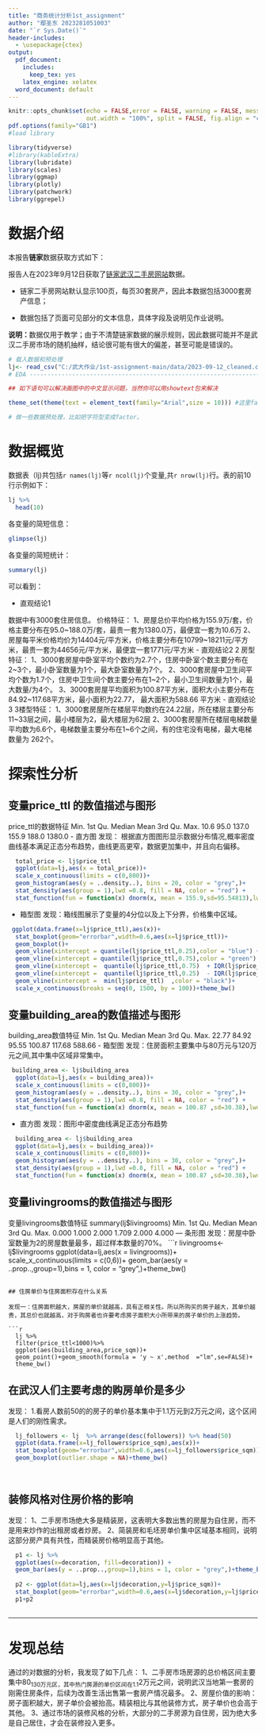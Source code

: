 ---
title: "商务统计分析1st_assignment"
author: "鄢圣东 2023281051003"
date: "`r Sys.Date()`"
header-includes:
  - \usepackage{ctex}
output:
  pdf_document:
    includes:
      keep_tex: yes
    latex_engine: xelatex
  word_document: default
---

```{r setup, include = FALSE,echo = FALSE}
knitr::opts_chunk$set(echo = FALSE,error = FALSE, warning = FALSE, message = FALSE,
                      out.width = "100%", split = FALSE, fig.align = "center")
pdf.options(family="GB1")
#load library

library(tidyverse)
#library(kableExtra)
library(lubridate)
library(scales)
library(ggmap)
library(plotly)
library(patchwork)
library(ggrepel)
```



# 数据介绍

本报告**链家**数据获取方式如下：

报告人在2023年9月12日获取了[链家武汉二手房网站](https://wh.lianjia.com/ershoufang/)数据。

-   链家二手房网站默认显示100页，每页30套房产，因此本数据包括3000套房产信息；

-   数据包括了页面可见部分的文本信息，具体字段及说明见作业说明。

**说明：**数据仅用于教学；由于不清楚链家数据的展示规则，因此数据可能并不是武汉二手房市场的随机抽样，结论很可能有很大的偏差，甚至可能是错误的。

```{r}
# 载入数据和预处理
lj<- read_csv("C:/武大作业/1st-assignment-main/data/2023-09-12_cleaned.csv")
# EDA ---------------------------------------------------------------------

## 如下语句可以解决画图中的中文显示问题，当然你可以用showtext包来解决

theme_set(theme(text = element_text(family="Arial",size = 10))) #这里family设置成你系统中的中文字体名。

# 做一些数据预处理，比如把字符型变成factor。

```

# 数据概览

数据表（lj)共包括`r names(lj)`等`r ncol(lj)`个变量,共`r nrow(lj)`行。表的前10行示例如下：

```{r}
lj %>% 
  head(10)
```

各变量的简短信息：

```{r}
glimpse(lj)
```

各变量的简短统计：

```{r}
summary(lj)
```

可以看到：

-   直观结论1

数据中有3000套住房信息。 价格特征： 1、房屋总价平均价格为155.9万/套，价格主要分布在95.0\~188.0万/套，最贵一套为1380.0万，最便宜一套为10.6万 2、房屋每平米价格均价为14404元/平方米，价格主要分布在10799\~18211元/平方米，最贵一套为44656元/平方米，最便宜一套1771元/平方米 
- 直观结论2
2 房型特征： 1、3000套房屋中卧室平均个数约为2.7个，住房中卧室个数主要分布在2\~3个，最小卧室数量为1个，最大卧室数量为7个。 2、3000套房屋中卫生间平均个数为1.7个，住房中卫生间个数主要分布在1\~2个，最小卫生间数量为1个，最大数量/为4个。 3、3000套房屋平均面积为100.87平方米，面积大小主要分布在84.92\~117.68平方米，最小面积为22.77， 最大面积为588.66 平方米 
- 直观结论3
3楼型特征：
1、3000套房屋所在楼层平均数约在24.22层，所在楼层主要分布11\~33层之间，最小楼层为2，最大楼层为62层 2、3000套房屋所在楼层电梯数量平均数为6.6个，电梯数量主要分布在1\~6个之间，有的住宅没有电梯，最大电梯数量为 262个。

# 探索性分析

## 变量price_ttl 的数值描述与图形


price_ttl的数据特征
   Min. 1st Qu.  Median    Mean 3rd Qu.    Max. 
   10.6    95.0   137.0   155.9   188.0  1380.0 
-   直方图
发现：
根据直方图图形显示数据分布情况,概率密度曲线基本满足正态分布趋势，曲线更高更窄，数据更加集中，并且向右偏移。
```{r}
  total_price <- lj$price_ttl
  ggplot(data=lj,aes(x = total_price))+
  scale_x_continuous(limits = c(0,800))+
  geom_histogram(aes(y = ..density..), bins = 20, color = "grey",)+
  stat_density(aes(group = 1),lwd =0.8, fill = NA, color = "red") + 
  stat_function(fun = function(x) dnorm(x, mean = 155.9,sd=95.54813),lwd =0.8, col = "blue")+theme_bw()

```
-   箱型图
发现：箱线图展示了变量的4分位以及上下分界，价格集中区域。
```{r}
 ggplot(data.frame(x=lj$price_ttl),aes(x))+
  stat_boxplot(geom="errorbar",width=0.6,aes(x=lj$price_ttl))+
  geom_boxplot()+
  geom_vline(xintercept = quantile(lj$price_ttl,0.25),color = "blue") +
  geom_vline(xintercept = quantile(lj$price_ttl,0.75),color = "green") +
  geom_vline(xintercept =  quantile(lj$price_ttl,0.75)  + IQR(lj$price_ttl) * 1.5  ,color = "yellow")+
  geom_vline(xintercept =  quantile(lj$price_ttl,0.25)  - IQR(lj$price_ttl) * 1.5  ,color = "black") +
  geom_vline(xintercept =  min(lj$price_ttl)  ,color = "black")+
  scale_x_continuous(breaks = seq(0, 1500, by = 100))+theme_bw() 

```

## 变量building_area的数值描述与图形

building_area数值特征
 Min. 1st Qu.  Median    Mean 3rd Qu.    Max. 
  22.77   84.92   95.55  100.87  117.68  588.66 
- 箱型图
发现：住房面积主要集中与80万元与120万元之间,其中集中区域非常集中。
```{r}
 building_area <- lj$building_area
  ggplot(data=lj,aes(x = building_area))+
  scale_x_continuous(limits = c(0,800))+
  geom_histogram(aes(y = ..density..), bins = 30, color = "grey",)+
  stat_density(aes(group = 1),lwd =0.8, fill = NA, color = "red") + 
  stat_function(fun = function(x) dnorm(x, mean = 100.87 ,sd=30.38),lwd =0.8, col = "blue") +theme_bw() 


```
- 直方图
发现：图形中密度曲线满足正态分布趋势
```{r}
  building_area <- lj$building_area
  ggplot(data=lj,aes(x = building_area))+
  scale_x_continuous(limits = c(0,800))+
  geom_histogram(aes(y = ..density..), bins = 30, color = "grey",)+
  stat_density(aes(group = 1),lwd =0.8, fill = NA, color = "red") + 
  stat_function(fun = function(x) dnorm(x, mean = 100.87 ,sd=30.38),lwd =0.8, col = "blue") +theme_bw()


```




## 变量livingrooms的数值描述与图形
变量livingrooms数值特征
summary(lj$livingrooms)
 Min.   1st Qu.  Median    Mean   3rd Qu.     Max. 
0.000   1.000    2.000    1.709    2.000     4.000 
— 条形图
发现：房屋中卧室数量为2的房屋数量最多，超过样本数量的70%。
```{r}
  livingrooms<- lj$livingrooms
  ggplot(data=lj,aes(x = livingrooms))+
  scale_x_continuous(limits = c(0,6))+
  geom_bar(aes(y = ..prop..,group=1),bins = 1, color = "grey",)+theme_bw()
```

## 住房单价与住房面积存在什么关系

发现一：住房面积越大，房屋的单价就越高，具有正相关性。所以所购买的房子越大，其单价越贵，其总价也就越高，对于购房者也许要考虑房子面积大小所带来的房子单价的上涨趋势。

```{r}
  lj %>% 
  filter(price_ttl<1000)%>% 
  ggplot(aes(building_area,price_sqm))+
  geom_point()+geom_smooth(formula = 'y ~ x',method  ="lm",se=FALSE)+
  theme_bw()

```




## 在武汉人们主要考虑的购房单价是多少
发现：
1.看房人数前50的的房子的单价基本集中于1.1万元到2万元之间，这个区间是人们的刚性需求。

```{r}
  lj_followers <- lj  %>% arrange(desc(followers)) %>% head(50)
  ggplot(data.frame(x=lj_followers$price_sqm),aes(x))+
  stat_boxplot(geom="errorbar",width=0.6,aes(x=lj_followers$price_sqm))+
  geom_boxplot(outlier.shape = NA)+theme_bw()
  
    
```

## 装修风格对住房价格的影响
发现：
1、二手房市场绝大多是精装房，这表明大多数出售的房屋为自住房，而不是用来炒作的出租房或者炒房。
2、简装房和毛坯房单价集中区域基本相同，说明这部分房产具有共性，而精装房价格明显高于其他。
```{r} 
  p1 <- lj %>% 
  ggplot(aes(x=decoration, fill=decoration)) +
  geom_bar(aes(y = ..prop..,group=1),bins = 1, color = "grey",)+theme_bw()
  
  p2 <- ggplot(data=lj,aes(x=lj$decoration,y=lj$price_sqm))+
  stat_boxplot(geom="errorbar",width=0.6,aes(x=lj$decoration,y=lj$price_sqm))+geom_boxplot()+labs(title="单价与装修关系")+theme_bw()
  p1+p2
  
```
------------------------------------------------------------------------

# 发现总结

通过的对数据的分析，我发现了如下几点：
1、二手房市场房源的总价格区间主要集中80~130万元区，其中热门房源的单价区间在1.1~2万元之间，说明武汉当地第一套房的刚需住房条件，后续为改善生活出售第一套房产情况最多。
2、房屋价值的影响：房子面积越大，房子单价会被抬高。精装相比与其他装修方式，房子单价也会高于其他。
3、通过市场的装修风格的分析，大部分的二手房源为自住房，因为绝大多是自己居住，才会在装修投入更多。

